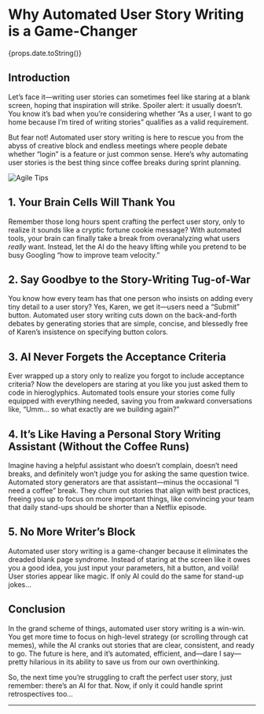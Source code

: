 # Why Automated User Story Writing is a Game-Changer

<div style={{ textAlign: "right" }}>{props.date.toString()}</div>

## Introduction

Let’s face it—writing user stories can sometimes feel like staring at a blank screen, hoping that inspiration will strike. Spoiler alert: it usually doesn’t. You know it’s bad when you’re considering whether “As a user, I want to go home because I’m tired of writing stories” qualifies as a valid requirement.

But fear not! Automated user story writing is here to rescue you from the abyss of creative block and endless meetings where people debate whether “login” is a feature or just common sense. Here’s why automating user stories is the best thing since coffee breaks during sprint planning.

<img src="/1.jpg" alt="Agile Tips" />

## 1. **Your Brain Cells Will Thank You**

Remember those long hours spent crafting the perfect user story, only to realize it sounds like a cryptic fortune cookie message? With automated tools, your brain can finally take a break from overanalyzing what users _really_ want. Instead, let the AI do the heavy lifting while you pretend to be busy Googling “how to improve team velocity.”

## 2. **Say Goodbye to the Story-Writing Tug-of-War**

You know how every team has that one person who insists on adding every tiny detail to a user story? Yes, Karen, we get it—users need a “Submit” button. Automated user story writing cuts down on the back-and-forth debates by generating stories that are simple, concise, and blessedly free of Karen’s insistence on specifying button colors.

## 3. **AI Never Forgets the Acceptance Criteria**

Ever wrapped up a story only to realize you forgot to include acceptance criteria? Now the developers are staring at you like you just asked them to code in hieroglyphics. Automated tools ensure your stories come fully equipped with everything needed, saving you from awkward conversations like, “Umm… so what exactly are we building again?”

## 4. **It’s Like Having a Personal Story Writing Assistant (Without the Coffee Runs)**

Imagine having a helpful assistant who doesn’t complain, doesn’t need breaks, and definitely won’t judge you for asking the same question twice. Automated story generators are that assistant—minus the occasional “I need a coffee” break. They churn out stories that align with best practices, freeing you up to focus on more important things, like convincing your team that daily stand-ups should be shorter than a Netflix episode.

## 5. **No More Writer’s Block**

Automated user story writing is a game-changer because it eliminates the dreaded blank page syndrome. Instead of staring at the screen like it owes you a good idea, you just input your parameters, hit a button, and voilà! User stories appear like magic. If only AI could do the same for stand-up jokes…

## Conclusion

In the grand scheme of things, automated user story writing is a win-win. You get more time to focus on high-level strategy (or scrolling through cat memes), while the AI cranks out stories that are clear, consistent, and ready to go. The future is here, and it’s automated, efficient, and—dare I say—pretty hilarious in its ability to save us from our own overthinking.

So, the next time you’re struggling to craft the perfect user story, just remember: there’s an AI for that. Now, if only it could handle sprint retrospectives too…

---
